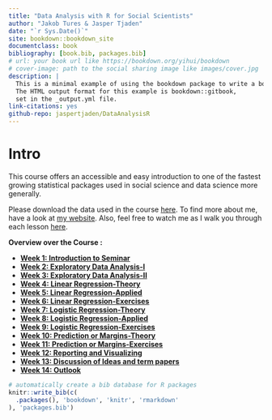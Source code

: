 ```yaml
--- 
title: "Data Analysis with R for Social Scientists"
author: "Jakob Tures & Jasper Tjaden"
date: "`r Sys.Date()`"
site: bookdown::bookdown_site
documentclass: book
bibliography: [book.bib, packages.bib]
# url: your book url like https://bookdown.org/yihui/bookdown
# cover-image: path to the social sharing image like images/cover.jpg
description: |
  This is a minimal example of using the bookdown package to write a book.
  The HTML output format for this example is bookdown::gitbook,
  set in the _output.yml file.
link-citations: yes
github-repo: jaspertjaden/DataAnalysisR
---
```


# Intro 

This course offers an accessible and easy introduction to one of the fastest growing statistical packages used in social science and data science more generally.

Please download the data used in the course [here](https://www.worldvaluessurvey.org/WVSDocumentationWV7.jsp). To find more about me, have a look at [my website](https://jaspertjaden.com). Also, feel free to watch me as I walk you through each lesson [here](https://www.youtube.com/playlist?list=PLr43hk2e3hFMg4tZdJsN0qzG5YkQB3A1c).

**Overview over the Course :**

- **[Week 1: Introduction to Seminar](#intro-sem)**
- **[Week 2: Exploratory Data Analysis-I](#eda-1)**
- **[Week 3: Exploratory Data Analysis-II](#eda-2)**
- **[Week 4: Linear Regression-Theory](#lin-t)**
- **[Week 5: Linear Regression-Applied](#lin-a)**
- **[Week 6: Linear Regression-Exercises](#lin-e)**
- **[Week 7: Logistic Regression-Theory](#log-t)**
- **[Week 8: Logistic Regression-Applied](#log-a)**
- **[Week 9: Logistic Regression-Exercises](#log-e)**
- **[Week 10: Prediction or Margins-Theory](#pm-t)**
- **[Week 11: Prediction or Margins-Exercises](#pm-e)**
- **[Week 12: Reporting and Visualizing](#report-v)**
- **[Week 13: Discussion of Ideas and term papers](#dis-paper)**
- **[Week 14: Outlook](#out-look)**


```r
# automatically create a bib database for R packages
knitr::write_bib(c(
  .packages(), 'bookdown', 'knitr', 'rmarkdown'
), 'packages.bib')
```

